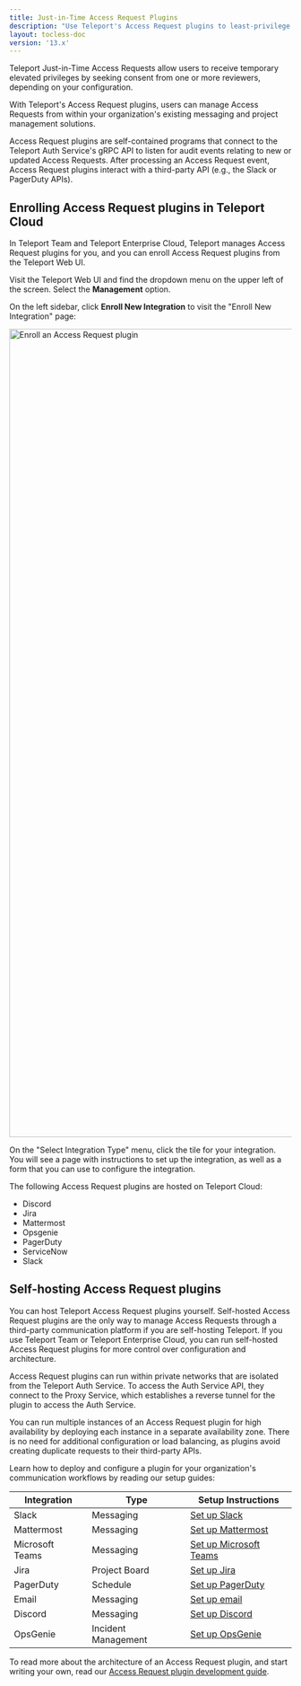 ```yaml
---
title: Just-in-Time Access Request Plugins
description: "Use Teleport's Access Request plugins to least-privilege access without sacrificing productivity."
layout: tocless-doc
version: '13.x'
---
```


Teleport Just-in-Time Access Requests allow users to receive temporary elevated
privileges by seeking consent from one or more reviewers, depending on your
configuration.

With Teleport's Access Request plugins, users can manage Access Requests from
within your organization's existing messaging and project management solutions.

Access Request plugins are self-contained programs that connect to the Teleport
Auth Service's gRPC API to listen for audit events relating to new or updated
Access Requests. After processing an Access Request event, Access Request plugins
interact with a third-party API (e.g., the Slack or PagerDuty APIs).

## Enrolling Access Request plugins in Teleport Cloud

In Teleport Team and Teleport Enterprise Cloud, Teleport manages Access Request plugins for
you, and you can enroll Access Request plugins from the Teleport Web UI.

Visit the Teleport Web UI and find the dropdown menu on the upper left of the
screen. Select the **Management** option.

On the left sidebar, click **Enroll New Integration** to visit the "Enroll New
Integration" page:

<img src="/assets/enroll-7cf5756f5a.png" alt="Enroll an Access Request plugin" width="2560" height="1440" />

On the "Select Integration Type" menu, click the tile for your integration. You
will see a page with instructions to set up the integration, as well as a form
that you can use to configure the integration.

The following Access Request plugins are hosted on Teleport Cloud:

- Discord
- Jira
- Mattermost
- Opsgenie
- PagerDuty
- ServiceNow
- Slack

## Self-hosting Access Request plugins

You can host Teleport Access Request plugins yourself. Self-hosted Access
Request plugins are the only way to manage Access Requests through a third-party
communication platform if you are self-hosting Teleport. If you use Teleport
Team or Teleport Enterprise Cloud, you can run self-hosted Access Request
plugins for more control over configuration and architecture.

Access Request plugins can run within private networks that are isolated from
the Teleport Auth Service. To access the Auth Service API, they connect to the
Proxy Service, which establishes a reverse tunnel for the plugin to access the
Auth Service.

You can run multiple instances of an Access Request plugin for high availability
by deploying each instance in a separate availability zone. There is no need for
additional configuration or load balancing, as plugins avoid creating duplicate
requests to their third-party APIs.

Learn how to deploy and configure a plugin for your organization's communication
workflows by reading our setup guides:

| Integration     | Type                | Setup Instructions                                                                                   |
| --------------- | ------------------- | ---------------------------------------------------------------------------------------------------- |
| Slack           | Messaging           | [Set up Slack](/docs/ver/13.x/access-controls/access-request-plugins/ssh-approval-slack)             |
| Mattermost      | Messaging           | [Set up Mattermost](/docs/ver/13.x/access-controls/access-request-plugins/ssh-approval-mattermost)   |
| Microsoft Teams | Messaging           | [Set up Microsoft Teams](/docs/ver/13.x/access-controls/access-request-plugins/ssh-approval-msteams) |
| Jira            | Project Board       | [Set up Jira](/docs/ver/13.x/access-controls/access-request-plugins/ssh-approval-jira)               |
| PagerDuty       | Schedule            | [Set up PagerDuty](/docs/ver/13.x/access-controls/access-request-plugins/ssh-approval-pagerduty)     |
| Email           | Messaging           | [Set up email](/docs/ver/13.x/access-controls/access-request-plugins/ssh-approval-email)             |
| Discord         | Messaging           | [Set up Discord](/docs/ver/13.x/access-controls/access-request-plugins/ssh-approval-discord)         |
| OpsGenie        | Incident Management | [Set up OpsGenie](/docs/ver/13.x/access-controls/access-request-plugins/opsgenie)                    |

To read more about the architecture of an Access Request plugin, and start
writing your own, read our [Access Request plugin development
guide](/docs/ver/13.x/api/access-plugin).
